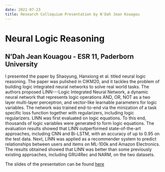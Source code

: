 ---
date: 2021-07-23
title: Research Colloquium Presentation by N'Dah Jean Kouagou
---


# Neural Logic Reasoning
## N'Dah Jean Kouagou - ESR 11, Paderborn University


I presented the paper by Shaoyung, Hanxiong et al. titled neural logic reasoning. The paper was pulished in CIKM20, and it tackles the problem of building logic integrated neural networks to solve real world tasks. The authors proposed LINN---Logic Integrated Neural Network, a dynamic neural network that represents logic operations AND, OR, NOT as a two layer multi-layer perceptron, and vector-like learnable parameters for logic variables. The network was trained end-to-end via the minization of a task specific loss function together with regularizers, including logic regularizers. LINN was first evaluated on logic equations. To this end, thousands of logic variables were generated to form logic equations.
The evaluation results showed that LINN outperformed state-of-the-art approaches, including CNN and Bi-LSTM, with an accuracy of up to 0.95 on the test data. Next, LINN was applied as a recommender system to predict relationships between users and items on ML-100k and Amazon Electronics. The results obtained showed that LINN was better than some previously existing approaches, including GRU4Rec and NARM, on the two datasets.

The slides of the presentation can be found [here](/downloads/2021-07-23-Kouagou_colloquium_slides.pdf)
